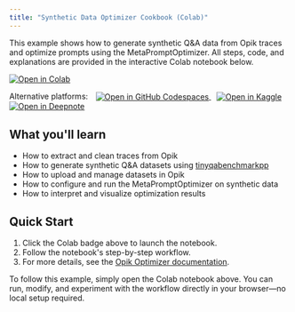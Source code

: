 ```yaml
---
title: "Synthetic Data Optimizer Cookbook (Colab)"
---
```


<Info>
  This example shows how to generate synthetic Q&A data from Opik traces and optimize prompts using the MetaPromptOptimizer. All steps, code, and explanations are provided in the interactive Colab notebook below.
</Info>

[![Open in Colab](https://colab.research.google.com/assets/colab-badge.svg)](https://colab.research.google.com/github/comet-ml/opik/blob/main/sdks/opik_optimizer/notebooks/OpikSyntethicDataOptimizer.ipynb)

<div style="margin-top: 10px;">
  <span style="margin-right: 10px;">Alternative platforms:</span>
  <a href="https://github.com/codespaces/new?repo=comet-ml/opik" target="_blank" rel="noopener noreferrer" style="margin-right: 10px;">
    <img src="https://github.com/codespaces/badge.svg" alt="Open in GitHub Codespaces" style="vertical-align: middle;"/>
  </a>
  <a href="https://kaggle.com/kernels/welcome?src=comet-ml/opik" target="_blank" rel="noopener noreferrer" style="margin-right: 10px;">
    <img src="https://kaggle.com/static/images/open-in-kaggle.svg" alt="Open in Kaggle" style="vertical-align: middle;"/>
  </a>
  <a href="https://deepnote.com/launch?url=https://github.com/comet-ml/opik" target="_blank" rel="noopener noreferrer">
    <img src="https://deepnote.com/buttons/launch-in-deepnote.svg" alt="Open in Deepnote" style="vertical-align: middle;"/>
  </a>
</div>

## What you'll learn

- How to extract and clean traces from Opik
- How to generate synthetic Q&A datasets using [tinyqabenchmarkpp](https://pypi.org/project/tinyqabenchmarkpp/)
- How to upload and manage datasets in Opik
- How to configure and run the MetaPromptOptimizer on synthetic data
- How to interpret and visualize optimization results

## Quick Start

1. Click the Colab badge above to launch the notebook.
2. Follow the notebook's step-by-step workflow.
3. For more details, see the [Opik Optimizer documentation](/agent_optimization/overview).

<Note>
  To follow this example, simply open the Colab notebook above. You can run, modify, and experiment with the workflow directly in your browser—no local setup required.
</Note>
